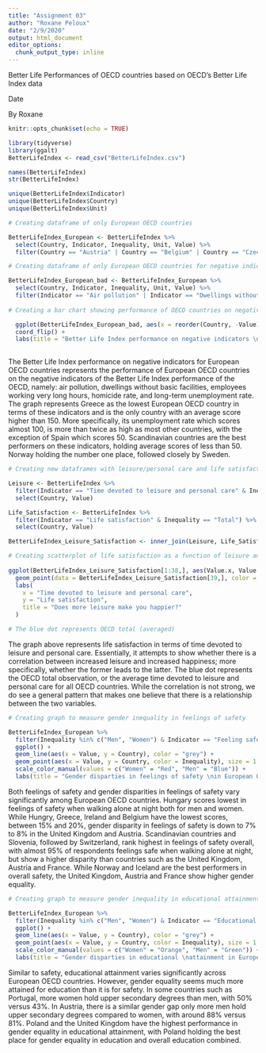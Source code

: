 ```yaml
---
title: "Assignment 03"
author: "Roxane Peloux"
date: "2/9/2020"
output: html_document
editor_options: 
  chunk_output_type: inline
---
```


Better Life Performances of OECD countries based on OECD's Better Life Index data 

Date

By Roxane

```r
knitr::opts_chunk$set(echo = TRUE)
```

```r
library(tidyverse)
library(ggalt)
BetterLifeIndex <- read_csv("BetterLifeIndex.csv")
```

```r
names(BetterLifeIndex) 
str(BetterLifeIndex)
```
```r
unique(BetterLifeIndex$Indicator)
unique(BetterLifeIndex$Country)
unique(BetterLifeIndex$Unit)
```
```r

# Creating dataframe of only European OECD countries

BetterLifeIndex_European <- BetterLifeIndex %>%
  select(Country, Indicator, Inequality, Unit, Value) %>%
  filter(Country == "Austria" | Country == "Belgium" | Country == "Czech Republic" | Country == "Denmark" | Country == "Estonia" | Country == "Finland" | Country == "France" | Country == "Germany" | Country == "Greece" | Country == "Hungary" | Country == "Iceland" | Country == "Ireland" | Country == "Italy" | Country == "Latvia" | Country == "Luxembourg" | Country == "Netherlands" | Country == "Norway" | Country == "Poland" | Country == "Portugal" | Country == "Sloval Republic" | Country == "Slovenia" | Country == "Spain" | Country == "Sweden" | Country == "Switzerland" | Country == "United Kingdom")

# Creating dataframe of only European OECD countries for negative indicators 

BetterLifeIndex_European_bad <- BetterLifeIndex_European %>%
  select(Country, Indicator, Inequality, Unit, Value) %>%
  filter(Indicator == "Air pollution" | Indicator == "Dwellings without basic facilities" | Indicator == "Employees working very long hours" | Indicator == "Homicide rate" | Indicator == "Long-term unemployment rate")
  
# Creating a bar chart showing performance of OECD countries on negative indicators

  ggplot(BetterLifeIndex_European_bad, aes(x = reorder(Country, -Value), y = Value, fill = Indicator)) + geom_bar(stat = "identity") +
  coord_flip() +
  labs(title = "Better Life Index performance on negative indicators \nfor European OECD countries", x = "Country", y = "Average score", caption = "The Average score for the different indicators is calculated \nin percentages, scores, ratio, US dollar, years, micrograms per cubic meter, or hours.", hjust = 1) 
    
```
The Better Life Index performance on negative indicators for European OECD countries represents the performance of European OECD countries on the negative indicators of the Better Life Index performance of the OECD, namely: air pollution, dwellings without basic facilities, employees working very long hours, homicide rate, and long-term unemployment rate. The graph represents Greece as the lowest European OECD country in terms of these indicators and is the only country with an average score higher than 150. More specifically, its unemployment rate which scores almost 100, is more than twice as high as most other countries, with the exception of Spain which scores 50. Scandinavian countries are the best performers on these indicators, holding average scores of less than 50. Norway holding the number one place, followed closely by Sweden.
```r

# Creating new dataframes with leisure/personal care and life satisfaction indicators for all countries to measure their correlation

Leisure <- BetterLifeIndex %>%
  filter(Indicator == "Time devoted to leisure and personal care" & Inequality == "Total") %>%
  select(Country, Value)

Life_Satisfaction <- BetterLifeIndex %>%
  filter(Indicator == "Life satisfaction" & Inequality == "Total") %>%
  select(Country, Value)

BetterLifeIndex_Leisure_Satisfaction <- inner_join(Leisure, Life_Satisfaction, by = "Country")

# Creating scatterplot of life satisfaction as a function of leisure and personal care by using the new dataframe created
 
ggplot(BetterLifeIndex_Leisure_Satisfaction[1:38,], aes(Value.x, Value.y)) + geom_point() +
  geom_point(data = BetterLifeIndex_Leisure_Satisfaction[39,], color = "blue") +
  labs(
    x = "Time devoted to leisure and personal care",
    y = "Life satisfaction",
    title = "Does more leisure make you happier?"
  )

# The blue dot represents OECD total (averaged)

```
The graph above represents life satisfaction in terms of time devoted to leisure and personal care. Essentially, it attempts to show whether there is a correlation between increased leisure and increased happiness; more specifically, whether the former leads to the latter. The blue dot represents the OECD total observation, or the average time devoted to leisure and personal care for all OECD countries. While the correlation is not strong, we do see a general pattern that makes one believe that there is a relationship between the two variables.
```r

# Creating graph to measure gender inequality in feelings of safety

BetterLifeIndex_European %>%
  filter(Inequality %in% c("Men", "Women") & Indicator == "Feeling safe walking alone at night") %>%
  ggplot() +
  geom_line(aes(x = Value, y = Country), color = "grey") +
  geom_point(aes(x = Value, y = Country, color = Inequality), size = 1.5)+ 
  scale_color_manual(values = c("Women" = "Red", "Men" = "Blue")) +
  labs(title = "Gender disparties in feelings of safety \nin European OECD countries", x = "Percentage of people aged 15 and over \nfeeling safe walking alone at night", y = "Country", color = "Gender") 

```
Both feelings of safety and gender disparities in feelings of safety vary significantly among European OECD countries. Hungary scores lowest in feelings of safety when walking alone at night both for men and women. While Hungry, Greece, Ireland and Belgium have the lowest scores, between 15% and 20%, gender disparity in feelings of safety is down to 7% to 8% in the United Kingdom and Austria. Scandinavian countries and Slovenia, followed by Switzerland, rank highest in feelings of safety overall, with almost 95% of respondents feelings safe when walking alone at night, but show a higher disparity than countries such as the United Kingdom, Austria and France. While Norway and Iceland are the best performers in overall safety, the United Kingdom, Austria and France show higher gender equality.
```r
# Creating graph to measure gender inequality in educational attainment

BetterLifeIndex_European %>%
  filter(Inequality %in% c("Men", "Women") & Indicator == "Educational attainment") %>%
  ggplot() +
  geom_line(aes(x = Value, y = Country), color = "grey") +
  geom_point(aes(x = Value, y = Country, color = Inequality), size = 1.5)+ 
  scale_color_manual(values = c("Women" = "Orange", "Men" = "Green")) + labs(fill = "Gender") + 
  labs(title = "Gender disparties in educational \nattainment in European OECD countries", x = "Percentage of adults aged 25 to 64 holding at least \nan upper secondary degree", y = "Country", color = "Gender")

```
Similar to safety, educational attainment varies significantly across European OECD countries. However, gender equality seems much more attained for education than it is for safety. In some countries such as Portugal, more women hold upper secondary degrees than men, with 50% versus 43%. In Austria, there is a similar gender gap only more men hold upper secondary degrees compared to women, with around 88% versus 81%. Poland and the United Kingdom have the highest performance in gender equality in educational attainment, with Poland holding the best place for gender equality in education and overall education combined. 